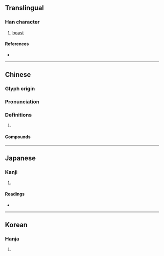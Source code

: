 {{character info/new}}
==Translingual==

===Han character===
{{Han char|rn=86|rad=火|as=06|sn=10|four=24339|canj=ODF,XODF|ids=⿱休灬}}

# [[boast]]

====References====
* {{Han ref|kx=0669.210|dkj=18991|dj=1078.240|hdz=32202.010|uh=70CB|ud=28875|bh=D26E|bd=53870}}

----

==Chinese==
{{zh-forms}}

===Glyph origin===
{{Han etym}}

===Pronunciation===
{{zh-pron
|m=xiāo
|c=haau1
|mn=hau
|mc=y
|oc=y
|cat=v
}}

===Definitions===
{{zh-hanzi}}

# {{rfdef|zh}}

====Compounds====
{{zh-der|咆烋|炰烋}}

----

==Japanese==

===Kanji===
{{ja-kanji|grade=|rs=火06}}

# {{defn|lang=ja|sort=火06}}

====Readings====
* {{ja-readings|on=[[こう]] (kō), [[きゅう]] (kyū), [[きょう]] (kyō)|kun=[[さいわい]] (saiwai), [[めでたい]] (medetai), [[よい]] (yoi)}}

----

==Korean==

===Hanja===
{{ko-hanja|hangeul=[[효]], [[휴]]|eumhun=|rv=hyo, hyu|mr=hyo, hyu|y=hyo, hyu}}

# {{defn|lang=ko|sort=火06}}